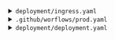 <details>
<summary>
`deployment/ingress.yaml`
</summary>

```.python
#| filename: "deployment/ingress.yaml"
#| file: "deployment/ingress.yaml"
apiVersion: networking.k8s.io/v1
kind: Ingress
metadata:
  name: titanic-ingress
  annotations:
    nginx.ingress.kubernetes.io/rewrite-target: /
    # Enable CORS by adding these annotations
    nginx.ingress.kubernetes.io/enable-cors: "true"
    nginx.ingress.kubernetes.io/cors-allow-methods: "PUT, GET, POST, DELETE, PATCH, OPTIONS"
    nginx.ingress.kubernetes.io/cors-allow-credentials: "true"
    nginx.ingress.kubernetes.io/cors-allow-headers: "DNT,X-CustomHeader,Keep-Alive,User-Agent,X-Requested-With,If-Modified-Since,Cache-Control,Content-Type,Authorization"
    nginx.ingress.kubernetes.io/cors-allow-origin: "*"
spec:
  ingressClassName: nginx
  tls:
  - hosts:
    - #VOTRE URL ICI #<1>
  rules:
  - host: #VOTRE URL ICI #<2>
    http:
      paths:
      - path: /
        pathType: Prefix
        backend:
          service:
            name: titanic-service
            port:
              number: 80
```
1. Mettre votre url ici
2. Ici aussi

</details>

<details>
<summary>
`.github/worflows/prod.yaml`
</summary>

```.python
#| filename: ".github/worflows/prod.yaml"
#| file: ".github/worflows/prod.yaml"
name: Construction image Docker

on:
  push:
    branches:
      - main
      - dev

jobs:
  docker:
    runs-on: ubuntu-latest
    steps:
      -
        name: Set up QEMU
        uses: docker/setup-qemu-action@v3
      -
        name: Set up Docker Buildx
        uses: docker/setup-buildx-action@v3
      -
        name: Login to Docker Hub
        uses: docker/login-action@v3
        with:
          username: ${{ secrets.DOCKERHUB_USERNAME }}
          password: ${{ secrets.DOCKERHUB_TOKEN }}
      -
        name: Build and push
        uses: docker/build-push-action@v5
        with:
          push: true
          tags: username/application:v0.0.2 #<1>
```
1. Remplacer `username` par la valeur adéquate

</details>

<details>
<summary>
`deployment/deployment.yaml`
</summary>

```.python
#| filename: "deployment/deployment.yaml"
#| file: "deployment/deployment.yaml"

apiVersion: apps/v1
kind: Deployment
metadata:
  name: titanic-deployment
  labels:
    app: titanic
spec:
  replicas: 1
  selector:
    matchLabels:
      app: titanic
  template:
    metadata:
      labels:
        app: titanic
    spec:
      containers:
      - name: titanic
        image: username/application:v0.0.2 #<1>
        ports:
        - containerPort: 5000
```
1. Remplacer `username` par votre nom d'utilisateur

</details>
